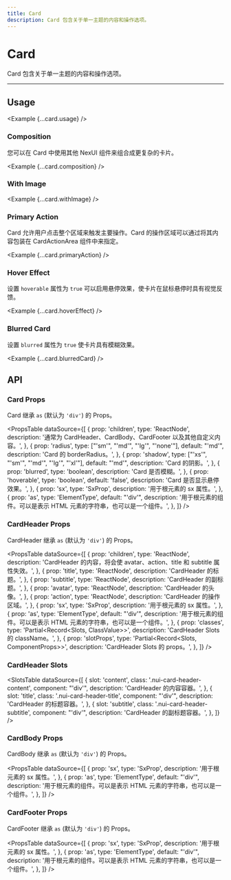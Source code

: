 ```yaml
---
title: Card
description: Card 包含关于单一主题的内容和操作选项。
---
```



# Card

Card 包含关于单一主题的内容和操作选项。

<ComponentLinks component='card' />

---

## Usage

<Example {...card.usage} />

### Composition

您可以在 Card 中使用其他 NexUI 组件来组合成更复杂的卡片。

<Example {...card.composition} />

### With Image

<Example {...card.withImage} />

### Primary Action

Card 允许用户点击整个区域来触发主要操作。Card 的操作区域可以通过将其内容包装在 CardActionArea 组件中来指定。

<Example {...card.primaryAction} />

### Hover Effect

设置 `hoverable` 属性为 `true` 可以启用悬停效果，使卡片在鼠标悬停时具有视觉反馈。

<Example {...card.hoverEffect} />

### Blurred Card

设置 `blurred` 属性为 `true` 使卡片具有模糊效果。

<Example {...card.blurredCard} />

## API

### Card Props

Card 继承 `as` (默认为 `'div'`) 的 Props。

<PropsTable
  dataSource={[
    {
      prop: 'children',
      type: 'ReactNode',
      description:
        '通常为 CardHeader、CardBody、CardFooter 以及其他自定义内容。',
    },
    {
      prop: 'radius',
      type: ["'sm'", "'md'", "'lg'", "'none'"],
      default: "'md'",
      description: 'Card 的 borderRadius。',
    },
    {
      prop: 'shadow',
      type: ["'xs'", "'sm'", "'md'", "'lg'", "'xl'"],
      default: "'md'",
      description: 'Card 的阴影。',
    },
    {
      prop: 'blurred',
      type: 'boolean',
      description: 'Card 是否模糊。',
    },
    {
      prop: 'hoverable',
      type: 'boolean',
      default: 'false',
      description: 'Card 是否显示悬停效果。',
    },
    {
      prop: 'sx',
      type: 'SxProp<CardOwnerState>',
      description: '用于根元素的 sx 属性。',
    },
    {
      prop: 'as',
      type: 'ElementType',
      default: "'div'",
      description:
        '用于根元素的组件。可以是表示 HTML 元素的字符串，也可以是一个组件。',
    },
  ]}
/>

### CardHeader Props

CardHeader 继承 `as` (默认为 `'div'`) 的 Props。

<PropsTable
  dataSource={[
    {
      prop: 'children',
      type: 'ReactNode',
      description:
        'CardHeader 的内容，将会使 avatar、action、title 和 subtitle 属性失效。',
    },
    {
      prop: 'title',
      type: 'ReactNode',
      description: 'CardHeader 的标题。',
    },
    {
      prop: 'subtitle',
      type: 'ReactNode',
      description: 'CardHeader 的副标题。',
    },
    {
      prop: 'avatar',
      type: 'ReactNode',
      description: 'CardHeader 的头像。',
    },
    {
      prop: 'action',
      type: 'ReactNode',
      description: 'CardHeader 的操作区域。',
    },
    {
      prop: 'sx',
      type: 'SxProp<CardHeaderOwnerState>',
      description: '用于根元素的 sx 属性。',
    },
    {
      prop: 'as',
      type: 'ElementType',
      default: "'div'",
      description:
        '用于根元素的组件。可以是表示 HTML 元素的字符串，也可以是一个组件。',
    },
    {
      prop: 'classes',
      type: 'Partial<Record<Slots, ClassValue>>',
      description: 'CardHeader Slots 的 className。',
    },
    {
      prop: 'slotProps',
      type: 'Partial<Record<Slots, ComponentProps>>',
      description: 'CardHeader Slots 的 props。',
    },
  ]}
/>

### CardHeader Slots

<SlotsTable
  dataSource={[
    {
      slot: 'content',
      class: '.nui-card-header-content',
      component: "'div'",
      description: 'CardHeader 的内容容器。',
    },
    {
      slot: 'title',
      class: '.nui-card-header-title',
      component: "'div'",
      description: 'CardHeader 的标题容器。',
    },
    {
      slot: 'subtitle',
      class: '.nui-card-header-subtitle',
      component: "'div'",
      description: 'CardHeader 的副标题容器。',
    },
  ]}
/>

### CardBody Props

CardBody 继承 `as` (默认为 `'div'`) 的 Props。

<PropsTable
  dataSource={[
    {
      prop: 'sx',
      type: 'SxProp<CardBodyOwnerState>',
      description: '用于根元素的 sx 属性。',
    },
    {
      prop: 'as',
      type: 'ElementType',
      default: "'div'",
      description:
        '用于根元素的组件。可以是表示 HTML 元素的字符串，也可以是一个组件。',
    },
  ]}
/>

### CardFooter Props

CardFooter 继承 `as` (默认为 `'div'`) 的 Props。

<PropsTable
  dataSource={[
    {
      prop: 'sx',
      type: 'SxProp<CardFooterOwnerState>',
      description: '用于根元素的 sx 属性。',
    },
    {
      prop: 'as',
      type: 'ElementType',
      default: "'div'",
      description:
        '用于根元素的组件。可以是表示 HTML 元素的字符串，也可以是一个组件。',
    },
  ]}
/>

